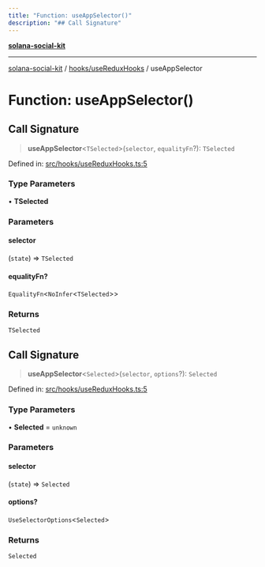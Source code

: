```yaml
---
title: "Function: useAppSelector()"
description: "## Call Signature"
---
```


[**solana-social-kit**](../../../README.mdx)

***

[solana-social-kit](../../../README.mdx) / [hooks/useReduxHooks](../README.mdx) / useAppSelector

# Function: useAppSelector()

## Call Signature

> **useAppSelector**\<`TSelected`\>(`selector`, `equalityFn`?): `TSelected`

Defined in: [src/hooks/useReduxHooks.ts:5](https://github.com/SendArcade/solana-app-kit/blob/bd4b3556b8f469c27ebb06f4df65b3a36b43ba3b/src/hooks/useReduxHooks.ts#L5)

### Type Parameters

• **TSelected**

### Parameters

#### selector

(`state`) => `TSelected`

#### equalityFn?

`EqualityFn`\<`NoInfer`\<`TSelected`\>\>

### Returns

`TSelected`

## Call Signature

> **useAppSelector**\<`Selected`\>(`selector`, `options`?): `Selected`

Defined in: [src/hooks/useReduxHooks.ts:5](https://github.com/SendArcade/solana-app-kit/blob/bd4b3556b8f469c27ebb06f4df65b3a36b43ba3b/src/hooks/useReduxHooks.ts#L5)

### Type Parameters

• **Selected** = `unknown`

### Parameters

#### selector

(`state`) => `Selected`

#### options?

`UseSelectorOptions`\<`Selected`\>

### Returns

`Selected`
